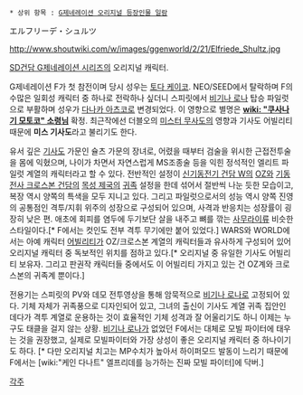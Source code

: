  * 상위 항목 : [[G제네레이션 오리지널 등장인물 일람]]
エルフリーデ・シュルツ

http://www.shoutwiki.com/w/images/ggenworld/2/21/Elfriede_Shultz.jpg

[[SD건담 G제네레이션 시리즈]]의 오리지널 캐릭터.

G제네레이션 F가 첫 참전이며 당시 성우는 [[토다 케이코]]. NEO/SEED에서 탈락하며 F의 수많은 일회성 캐릭터 중 하나로 전락하나 싶더니 스피릿에서 [[비기나 로나]] 탑승 파일럿으로 부활하며 성우가 [[다나카 아츠코]]로 변경되었다. 이 영향으로 별명은 '''[[wiki: "쿠사나기 모토코" 소령님]]''' 확정. 최근작에선 더블오의 [[미스터 무사도]]의 영향과 기사도 어빌리티 때문에 '''미스 기사도'''라고 불리기도 한다.

유서 깊은 [[기사도]] 가문인 슐츠 가문의 장녀로, 어렸을 때부터 검술을 위시한 근접전투술을 몸에 익혔으며, 나이가 차면서 자연스럽게 MS조종술 등을 익힌 정석적인 엘리트 파일럿 계열의 캐릭터라고 할 수 있다. 전반적인 설정이 [[신기동전기 건담 W]]의 [[OZ]]와 [[기동전사 크로스본 건담]]의 [[목성 제국]]의 [[귀족]] 설정을 한데 섞어서 절반씩 나눈 듯한 모습이고, 복장 역시 양쪽의 특색을 모두 지니고 있다. 그리고 파일럿으로서의 성능 역시 양쪽 진영의 공통점인 격투/지휘 위주의 성장으로 구성되어 있으며, 사격과 반응치는 성장률이 굉장히 낮은 편. 애초에 회피를 염두에 두기보단 살을 내주고 뼈를 깎는 [[사무라이]]류 비슷한 스타일이다.[* F에서는 컷인도 전부 격투 무기에만 붙어 있었다.] WARS와 WORLD에서는 아예 캐릭터 [[어빌리티]]가 OZ/크로스본 계열의 캐릭터들과 유사하게 구성되어 있어 오리지널 캐릭터 중 독보적인 위치를 점하고 있다.[* 오리지널 중 유일한 기사도 어빌리티 보유자. 그리고 판권작 캐릭터들 중에서도 이 어빌리티 가지고 있는 건 OZ계와 크로스본의 귀족계 뿐이다.]

전용기는 스피릿의 PV와 데모 전투영상을 통해 암묵적으로 [[비기나 로나]]로 고정되어 있다. 기체 자체가 귀족풍으로 디자인되어 있고, 그녀의 출신이 기사도 계열 귀족 집안인 데다가 격투 계열로 운용하는 것이 효율적인 기체 성격과 잘 어울리기도 하니 이제는 누구도 태클을 걸지 않는 상황. [[비기나 로나]]가 없었던 F에서는 대체로 모빌 파이터에 태우는 것을 권장했고, 실제로 모빌파이터와 가장 상성이 좋은 오리지널 캐릭터 중 하나이기도 하다. [* 다만 오리지널 치고는 MP수치가 높아서 하이퍼모드 발동이 느리기 때문에 F에서는 [wiki:"케인 다나트" 엘프리데를 능가하는 진짜 모빌 파이터]에 닥버.]


[[각주]]
